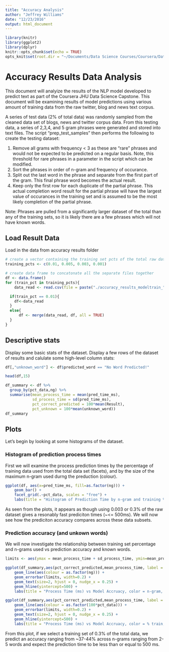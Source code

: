 ```yaml
---
title: "Accuracy Analysis"
author: "Jeffrey Williams"
date: "12/23/2016"
output: html_document
---
```


```r
library(knitr)
library(ggplot2)
library(dplyr)
knitr::opts_chunk$set(echo = TRUE)
opts_knit$set(root.dir = "~/Documents/Data Science Courses/Coursera/Data Science Specialization (JHU)/10 Capstone Project/final/en_US/accuracy results/")
```

# Accuracy Results Data Analysis

This document will analyize the results of the NLP model developed to predict text as part of the Coursera JHU Data Science Capstone. This document will be examining results of model predictions using various amount of training data from the raw twitter, blog and news text corpus. 

A series of test data (2% of total data) was randomly sampled from the cleaned data set of blogs, news and twitter corpus data. From this testing data, a series of 2,3,4, and 5 gram phrases were generated and stored into text files. The script "prep_test_samples" then performs the following to create the testing dataset:

1. Remove all grams with frequency < 3 as these are "rare" phrases and would not be expected to be predicted on a regular basis. Note, this threshold for rare phrases in a parameter in the script which can be modified.  
2. Sort the phrases in order of n-gram and frequency of occurance.  
3. Split out the last word in the phrase and separate from the first part of the gram. This final phrase word becomes the actual result.  
4. Keep only the first row for each duplicate of the partial phrase. This actual completion word result for the partial phrase will have the largest value of occurances in the training set and is assumed to be the most likely completion of the partial phrase.  
    
Note: Phrases are pulled from a significantly larger dataset of the total than any of the training sets, so it is likely there are a few phrases which will not have known words. 

## Load Result Data

Load in the data from accuracy results folder

```r
# create a vector containing the training set pcts of the total raw data explored for model accuracy:
training_pcts <- c(0.01, 0.005, 0.003, 0.001)

# create data frame to concatonate all the separate files together
df <- data.frame()
for (train_pct in training_pcts){
    data_read <- read.csv(file = paste("./accuracy_results_modeltrain_",train_pct,"pct.csv",sep = ""))

  if(train_pct == 0.01){
    df<-data_read
  }
  else{
      df <- merge(data_read, df, all = TRUE)
  }
}
```

## Descriptive stats

Display some basic stats of the dataset.
Display a few rows of the dataset of results and calulate some high-level column stats:

```r
df[,"unknown_word"] <- df$predicted_word == "No Word Predicted!"

head(df,15)

df_summary <- df %>% 
  group_by(pct_data,ng) %>% 
  summarise(mean_process_time = mean(pred_time_ms),
            sd_process_time = sd(pred_time_ms),
            pct_correct_predicted = 100*mean(Result),
            pct_unknown = 100*mean(unknown_word))
df_summary
```

## Plots

Let's begin by looking at some histograms of the dataset.

### Histogram of prediction process times

First we will examine the process prediction times by the percentage of training data used from the total data set (facets), and by the size of the maximum n-gram used durng the preduction (colour).

```r
ggplot(df, aes(x=pred_time_ms, fill=as.factor(ng))) +
    geom_bar() +
    facet_grid(.~pct_data, scales = "free") +
    labs(title = "Histogram of Prediction Time by n-gram and training %", x="Process time for prediction (ms)", y="number of predictions",fill = "n-gram")
```
As seen from the plots, it appears as though using 0.003 or 0.3% of the raw dataset gives a resonably fast prediciton times (~<= 500ms). We will now see how the prediciton accuracy compares across these data subsets.

### Prediction accuracy (and unkown words)

We will now investigate the relationship between training set percentage and n-grams used vs prediction accuracy and known words.

```r
limits <- aes(ymax = mean_process_time + sd_process_time, ymin=mean_process_time - sd_process_time)

ggplot(df_summary,aes(pct_correct_predicted,mean_process_time, label = 100*pct_data)) +
    geom_line(aes(colour = as.factor(ng))) +
    geom_errorbar(limits, width=0.2) + 
    geom_text(size=2, hjust = 0, nudge_x = 0.25) + 
    geom_hline(yintercept=500) + 
    labs(title = "Process Time (ms) vs Model Accruacy, color = n-gram, label = % train", y="Average process time for prediction (ms)", x="Model Accuracy",colour = "n-gram")

ggplot(df_summary,aes(pct_correct_predicted,mean_process_time, label = ng)) +
    geom_line(aes(colour = as.factor(100*pct_data))) +
    geom_errorbar(limits, width=0.2) + 
    geom_text(size=2, hjust = 0, nudge_x = 0.25) + 
    geom_hline(yintercept=500) + 
    labs(title = "Process Time (ms) vs Model Accruacy, color = % train, label = n-gram", y="Average process time for prediction (ms)", x="Model Accuracy",colour = "% train")
```

From this plot, if we select a training set of 0.3% of the total data, we predict an accuracy ranging from ~37-44% across n-grams ranging from 2-5 words and expect the prediction time to be less than or equal to 500 ms. 




